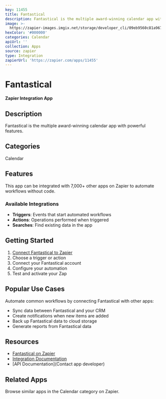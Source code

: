 ```yaml
---
key: 11455
title: Fantastical
description: Fantastical is the multiple award-winning calendar app with powerful features.
image: >-
  https://zapier-images.imgix.net/storage/developer_cli/09eb9560c81a9679c139c9627a969b7a.png?auto=format%2Ccompress&ixlib=python-3.0.0&q=50
hexColor: '#000000'
categories: Calendar
apiUrl: ''
collection: Apps
source: zapier
type: Integration
zapierUrl: 'https://zapier.com/apps/11455'
---
```

# Fantastical

**Zapier Integration App**

## Description

Fantastical is the multiple award-winning calendar app with powerful features.

## Categories

Calendar

## Features

This app can be integrated with 7,000+ other apps on Zapier to automate workflows without code.

### Available Integrations

- **Triggers**: Events that start automated workflows
- **Actions**: Operations performed when triggered
- **Searches**: Find existing data in the app

## Getting Started

1. [Connect Fantastical to Zapier](https://zapier.com/apps/11455)
2. Choose a trigger or action
3. Connect your Fantastical account
4. Configure your automation
5. Test and activate your Zap

## Popular Use Cases

Automate common workflows by connecting Fantastical with other apps:

- Sync data between Fantastical and your CRM
- Create notifications when new items are added
- Back up Fantastical data to cloud storage
- Generate reports from Fantastical data

## Resources

- [Fantastical on Zapier](https://zapier.com/apps/11455)
- [Integration Documentation](https://zapier.com/apps/11455/integrations)
- [API Documentation](Contact app developer)

## Related Apps

Browse similar apps in the Calendar category on Zapier.
